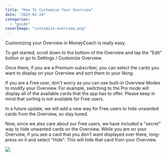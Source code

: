 ```yaml
---
title: "How To Customise Your Overview"
date: "2023-01-24"
categories: 
  - "guide"
coverImage: "customize-overview.png"
---
```


Customizing your Overview in MoneyCoach is really easy.

To get started, scroll down to the bottom of the Overview and tap the "Edit" button or go to Settings / Customize Overview.

Once there, if you are a Premium subscriber, you can select the cards you want to display on your Overview and sort them to your liking.

If you are a Free user, don't worry as you can use built-in Overview Modes to modify your Overview. For example, switching to the Pro mode will display all of the available cards that the app has to offer. Please keep in mind that sorting is not available for Free users.

In a future update, we will add a new way for Free users to hide unwanted cards from the Overview, so stay tuned.

Now, since we also care about our Free users, we have included a "secret" way to hide unwanted cards on the Overview. While you are on your Overview, if you see a card that you don't want displayed over there, long-press on it and select "Hide". This will hide that card from your Overview.

![](/images/blog-images/customize-tutorial-1024x576.png)
